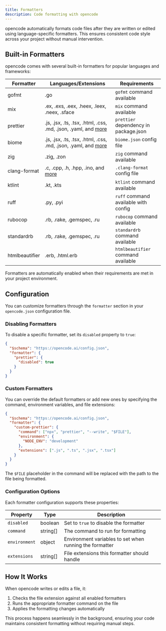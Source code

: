 ```yaml
---
title: Formatters
description: Code formatting with opencode
---
```


opencode automatically formats code files after they are written or edited using language-specific formatters. This ensures consistent code style across your project without manual intervention.

## Built-in Formatters

opencode comes with several built-in formatters for popular languages and frameworks:

| Formatter      | Languages/Extensions                                                                                     | Requirements                          |
| -------------- | -------------------------------------------------------------------------------------------------------- | ------------------------------------- |
| gofmt          | .go                                                                                                      | `gofmt` command available             |
| mix            | .ex, .exs, .eex, .heex, .leex, .neex, .sface                                                             | `mix` command available               |
| prettier       | .js, .jsx, .ts, .tsx, .html, .css, .md, .json, .yaml, and [more](https://prettier.io/docs/en/index.html) | `prettier` dependency in package.json |
| biome          | .js, .jsx, .ts, .tsx, .html, .css, .md, .json, .yaml, and [more](https://biomejs.dev/)                   | `biome.json` config file              |
| zig            | .zig, .zon                                                                                               | `zig` command available               |
| clang-format   | .c, .cpp, .h, .hpp, .ino, and [more](https://clang.llvm.org/docs/ClangFormat.html)                       | `.clang-format` config file           |
| ktlint         | .kt, .kts                                                                                                | `ktlint` command available            |
| ruff           | .py, .pyi                                                                                                | `ruff` command available with config  |
| rubocop        | .rb, .rake, .gemspec, .ru                                                                                | `rubocop` command available           |
| standardrb     | .rb, .rake, .gemspec, .ru                                                                                | `standardrb` command available        |
| htmlbeautifier | .erb, .html.erb                                                                                          | `htmlbeautifier` command available    |

Formatters are automatically enabled when their requirements are met in your project environment.

## Configuration

You can customize formatters through the `formatter` section in your `opencode.json` configuration file.

### Disabling Formatters

To disable a specific formatter, set its `disabled` property to `true`:

```json title="opencode.json"
{
  "$schema": "https://opencode.ai/config.json",
  "formatter": {
    "prettier": {
      "disabled": true
    }
  }
}
```

### Custom Formatters

You can override the default formatters or add new ones by specifying the command, environment variables, and file extensions:

```json title="opencode.json"
{
  "$schema": "https://opencode.ai/config.json",
  "formatter": {
    "custom-prettier": {
      "command": ["npx", "prettier", "--write", "$FILE"],
      "environment": {
        "NODE_ENV": "development"
      },
      "extensions": [".js", ".ts", ".jsx", ".tsx"]
    }
  }
}
```

The `$FILE` placeholder in the command will be replaced with the path to the file being formatted.

### Configuration Options

Each formatter configuration supports these properties:

| Property      | Type     | Description                                             |
| ------------- | -------- | ------------------------------------------------------- |
| `disabled`    | boolean  | Set to `true` to disable the formatter                  |
| `command`     | string[] | The command to run for formatting                       |
| `environment` | object   | Environment variables to set when running the formatter |
| `extensions`  | string[] | File extensions this formatter should handle            |

## How It Works

When opencode writes or edits a file, it:

1. Checks the file extension against all enabled formatters
2. Runs the appropriate formatter command on the file
3. Applies the formatting changes automatically

This process happens seamlessly in the background, ensuring your code maintains consistent formatting without requiring manual steps.
